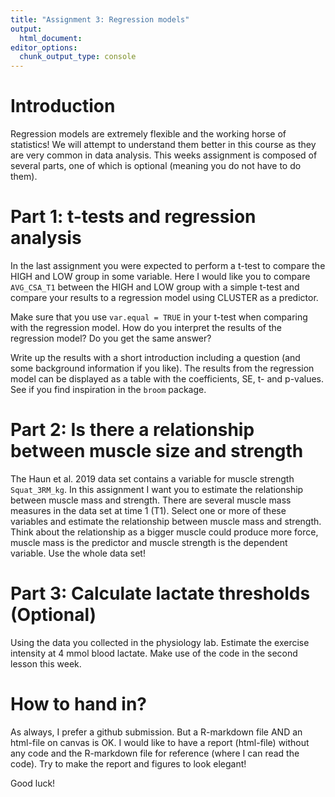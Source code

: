 ```yaml
---
title: "Assignment 3: Regression models"
output:
  html_document:
editor_options: 
  chunk_output_type: console
---
```


# Introduction 

Regression models are extremely flexible and the working horse of statistics! We will attempt to understand them better in this course as they are very common in data analysis. This weeks assignment is composed of several parts, one of which is optional (meaning you do not have to do them).

# Part 1: t-tests and regression analysis

In the last assignment you were expected to perform a t-test to compare the HIGH and LOW group in some variable. Here I would like you to compare `AVG_CSA_T1` between the HIGH and LOW group with a simple t-test and compare your results to a regression model using CLUSTER as a predictor.

Make sure that you use `var.equal = TRUE` in your t-test when comparing with the regression model. How do you interpret the results of the regression model? Do you get the same answer?

Write up the results with a short introduction including a question (and some background information if you like). The results from the regression model can be displayed as a table with the coefficients, SE, t- and p-values. See if you find inspiration in the `broom` package.

# Part 2: Is there a relationship between muscle size and strength

The Haun et al. 2019 data set contains a variable for muscle strength `Squat_3RM_kg`. In this assignment I want you to estimate the relationship between muscle mass and strength. There are several muscle mass measures in the data set at time 1 (T1). Select one or more of these variables and estimate the relationship between muscle mass and strength. Think about the relationship as a bigger muscle could produce more force, muscle mass is the predictor and muscle strength is the dependent variable. Use the whole data set!

# Part 3: Calculate lactate thresholds (Optional)

Using the data you collected in the physiology lab. Estimate the exercise intensity at 4 mmol blood lactate. Make use of the code in the second lesson this week.

# How to hand in?

As always, I prefer a github submission. But a R-markdown file AND an html-file on canvas is OK. I would like to have a report (html-file) without any code and the R-markdown file for reference (where I can read the code). Try to make the report and figures to look elegant!

Good luck!
